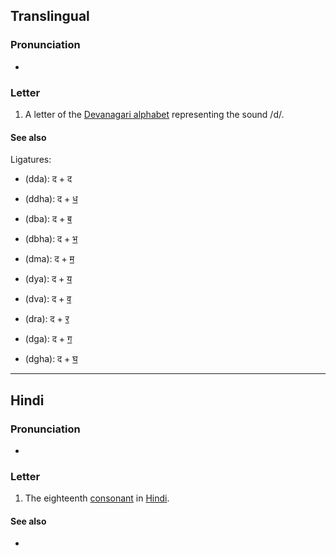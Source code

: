 {{also|ढ|ट|दै|दाः|दो}}
{{character info}}
==Translingual==

===Pronunciation===
* {{IPA|mul|/d̪ə/}}

===Letter===
{{mul-Deva|da}}

# A letter of the [[Devanagari alphabet]] representing the sound /d/.

====See also====
Ligatures:
* {{l|mul|द्द}} (dda): द + द
* {{l|mul|द्ध}} (ddha): द + [[ध]]
* {{l|mul|द्ब}} (dba): द + [[ब]]
* {{l|mul|द्भ}} (dbha): द + [[भ]]
* {{l|mul|द्म}} (dma): द + [[म]]
* {{l|mul|द्य}} (dya): द + [[य]]
* {{l|mul|द्व}} (dva): द + [[व]]
* {{l|mul|द्र}} (dra): द + [[र]]
* {{l|mul|द्ग}} (dga): द + [[ग]]
* {{l|mul|द्घ}} (dgha): द + [[घ]]

----

==Hindi==

===Pronunciation===
* {{hi-IPA|द.}}

===Letter===
{{head|hi|letter}}

# The eighteenth [[consonant]] in [[Hindi]].

====See also====
* {{list:Devanagari script letters/hi}}